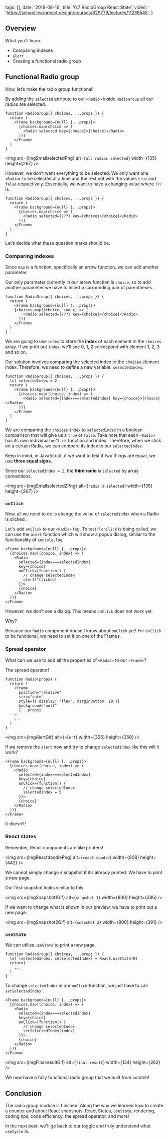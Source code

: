 
  tags: [],
  date: '2019-08-16',
  title: '6.7 RadioGroup React State',
  video: 'https://school.learnreact.design/courses/629779/lectures/11238545',
}


## Overview

What you'll learn:

- Comparing indexes
- `alert`
- Creating a functional radio group

## Functional Radio group

Now, let’s make the radio group functional!

By adding the `selected` attribute to our `<Radio>` inside `RadioGroup` all our radios are selected.

```jsx{5}
function RadioGroup({ choices, ...props }) {
  return (
    <Frame background={null} {...props}>
      {choices.map(choice => (
        <Radio selected key={choice}>{choice}</Radio>
      ))}
    </Frame>
  )
}
```

<img
  src={imgSmallselectedPng}
  alt={`all radios selected`}
  width={135}
  height={267}
/>

However, we don’t want everything to be selected. We only want one `<Radio>` to be selected at a time and the rest not with the values `true` and `false` respectively. Essentially, we want to have a changing value where `???` is.

```jsx{5}
function RadioGroup({ choices, ...props }) {
  return (
    <Frame background={null} {...props}>
      {choices.map(choice => (
        <Radio selected={???} key={choice}>{choice}</Radio>
      ))}
    </Frame>
  )
}
```

Let’s decide what these question marks should be.

### Comparing indexes

Since `map` is a function, specifically an arrow function, we can add another parameter.

Our only parameter currently in our arrow function is `choice`, so to add another parameter we have to insert a surrounding pair of parentheses.

```jsx{4}
function RadioGroup({ choices, ...props }) {
  return (
    <Frame background={null} {...props}>
    {choices.map((choice, index) => (
        <Radio selected={???} key={choice}>{choice}</Radio>
      ))}
    </Frame>
  )
}
```

We are going to use `index` to store the **index** of each element in the `choices` array. If we print out `index`, we’ll see 0, 1, 2 correspond with element 1, 2, 3 and so on.

Our solution involves comparing the selected index to the `choices` element index. Therefore, we need to define a new variable: `selectedIndex`.

```jsx{2,6}
function RadioGroup({ choices, ...props }) {
  let selectedIndex = 2
  return (
    <Frame background={null} {...props}>
      {choices.map((choice, index) => (
        <Radio selected={index===selectedIndex} key={choice}>{choice}</Radio>
      ))}
    </Frame>
  )
}
```

We are comparing the `choices` `index` to `selectedIndex` in a boolean comparison that will give us a `true` or `false`. Take note that each `<Radio>` has its own individual `onClick` function and index. Therefore, when we click on a certain Radio, we can compare its index to our `selectedIndex`.

Keep in mind, in JavaScript, if we want to test if two things are equal, we use **three equal signs**.

Since our `selectedIndex = 2`, the **third radio** is `selected` by array conventions.

<img
  src={imgSmallselected2Png}
  alt={`radio 3 selected`}
  width={135}
  height={267}
/>

### `onClick`

Now, all we need to do is change the value of `selectedIndex` when a Radio is clicked.

Let's add `onClick` to our `<Radio>` tag. To test if `onClick` is being called, we can use the `alert` function which will show a popup dialog, similar to the functionality of `console.log`.

```jsx{6-9}
<Frame background={null} {...props}>
  {choices.map((choice, index) => (
    <Radio
      selected={index===selectedIndex}
      key={choice}
      onClick={function() {
        // change selectedIndex
        alert("clicked)
      }}>
      {choice}
    </Radio>
  ))}
</Frame>
```

However, we don’t see a dialog. This means `onClick` does not work yet.

Why?

Because our `Radio` component doesn’t know about `onClick` yet! For `onClick` to be functional, we need to set it on one of the Frames.

### Spread operator

What can we use to add all the properties of `<Radio>` to our `<Frame>`?

The spread operator!

```jsx{8}
function Radio(props) {
  return (
    <Frame
      position="relative"
      size="auto"
      style={{ display: "flex", marginBottom: 10 }}
      background="null"
      {...props}
    >
    ...
  )
}
```

<img src={imgAlertGif} alt={`alert`} width={325} height={350} />

If we remove the `alert` now and try to change `selectedIndex` like this will it work?

```jsx{6-9}
<Frame background={null} {...props}>
  {choices.map((choice, index) => (
    <Radio
      selected={index===selectedIndex}
      key={choice}
      onClick={function() {
        // change selectedIndex
        selectedIndex = 5
      }}>
      {choice}
    </Radio>
  ))}
</Frame>
```

It doesn’t!

### React states

Remember, React components are like printers!

<img src={imgReactdoodlePng} alt={`react doodle`} width={808} height={442} />

We cannot simply change a snapshot if it’s already printed. We have to print a new page.

Our first snapshot looks similar to this:

<img src={imgSnapshot1Gif} alt={`snapshot 1`} width={800} height={386} />

If we want to change what is shown in our preview, we have to print out a new page:

<img src={imgSnapshot2Gif} alt={`snapshot 2`} width={800} height={391} />

### `useState`

We can utilize `useState` to print a new page.

```jsx{2}
function RadioGroup({ choices, ...props }) {
  let [selectedIndex, setSelectedIndex] = React.useState(0)
  return(
    ...
  )
}
```

To change `selectedIndex` in our `onClick` function, we just have to call `setSelectedIndex`.

```jsx{6-9}
<Frame background={null} {...props}>
  {choices.map((choice, index) => (
    <Radio
      selected={index===selectedIndex}
      key={choice}
      onClick={function() {
        // change selectedIndex
        setSelectedIndex(index)
      }}>
      {choice}
    </Radio>
  ))}
</Frame>
```

<img src={imgFinalresultGif} alt={`final result`} width={134} height={262} />

We now have a fully functional radio group that we built from scratch!

## Conclusion

The radio group module is finished! Along the way we learned how to create a counter and about React snapshots, React States, `useState`, rendering, coding tips, code efficiency, the spread operator, and more!

In the next post, we'll go back to our toggle and truly understand what `useCycle` is.
